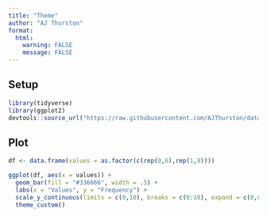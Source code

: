 ```yaml
---
title: "Theme"
author: "AJ Thurston"
format:
  html:
    warning: FALSE
    message: FALSE
---
```


## Setup

```r
library(tidyverse)
library(ggplot2)
devtools::source_url("https://raw.githubusercontent.com/AJThurston/dataviz/refs/heads/main/theme/theme.r")
```

## Plot

```r
df <- data.frame(values = as.factor(c(rep(0,6),rep(1,9))))

ggplot(df, aes(x = values)) +
  geom_bar(fill = "#336666", width = .5) +
  labs(x = "Values", y = "Frequency") +
  scale_y_continuous(limits = c(0,10), breaks = c(0:10), expand = c(0,0)) +
  theme_custom()
```